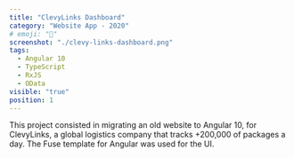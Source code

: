 ```yaml
---
title: "ClevyLinks Dashboard"
category: "Website App - 2020"
# emoji: "📓"
screenshot: "./clevy-links-dashboard.png"
tags:
  - Angular 10
  - TypeScript
  - RxJS
  - OData
visible: "true"
position: 1
---
```


This project consisted in migrating an old website to Angular 10, for ClevyLinks, a global logistics
company that tracks +200,000 of packages a day. The Fuse template for Angular was used for the UI.